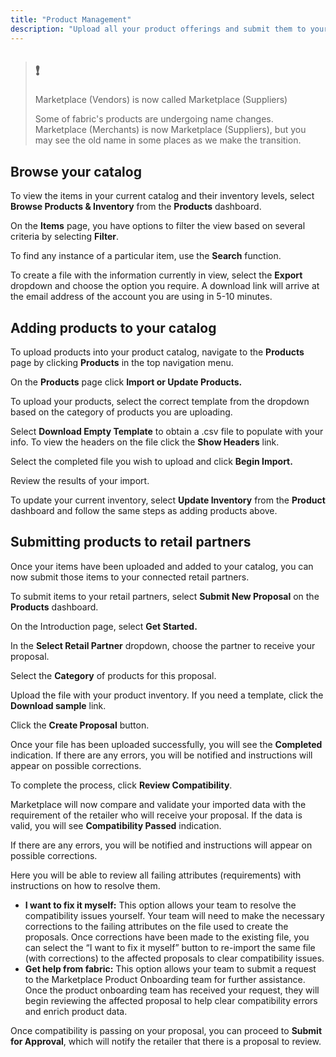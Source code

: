```yaml
---
title: "Product Management"
description: "Upload all your product offerings and submit them to your connected retailer partners."
---
```


> ## ❗️
> 
> Marketplace (Vendors) is now called Marketplace (Suppliers)
> 
> Some of fabric's products are undergoing name changes. Marketplace (Merchants) is now Marketplace (Suppliers), but you may see the old name in some places as we make the transition.

## Browse your catalog

To view the items in your current catalog and their inventory levels, select **Browse Products & Inventory** from the **Products** dashboard.

On the **Items** page, you have options to filter the view based on several criteria by selecting **Filter**.

To find any instance of a particular item, use the **Search** function.

To create a file with the information currently in view, select the **Export** dropdown and choose the option you require. A download link will arrive at the email address of the account you are using in 5-10 minutes.

## Adding products to your catalog

To upload products into your product catalog, navigate to the **Products** page by clicking **Products** in the top navigation menu.

On the **Products** page click **Import or Update Products.**

To upload your products, select the correct template from the dropdown based on the category of products you are uploading.

Select **Download Empty Template** to obtain a .csv file to populate with your info. To view the headers on the file click the **Show Headers** link. 

Select the completed file you wish to upload and click **Begin Import.**

Review the results of your import.

To update your current inventory, select **Update Inventory** from the **Product** dashboard and follow the same steps as adding products above.

## Submitting products to retail partners

Once your items have been uploaded and added to your catalog, you can now submit those items to your connected retail partners. 

To submit items to your retail partners, select **Submit New Proposal** on the **Products** dashboard.

On the Introduction page, select **Get Started.**

In the **Select Retail Partner** dropdown, choose the partner to receive your proposal.

Select the **Category** of products for this proposal.

Upload the file with your product inventory. If you need a template, click the **Download sample** link.

Click the **Create Proposal** button.

Once your file has been uploaded successfully, you will see the **Completed** indication. If there are any errors, you will be notified and instructions will appear on possible corrections.

To complete the process, click **Review Compatibility**.

Marketplace will now compare and validate your imported data with the requirement of the retailer who will receive your proposal. If the data is valid, you will see **Compatibility Passed** indication. 

If there are any errors, you will be notified and instructions will appear on possible corrections. 

Here you will be able to review all failing attributes (requirements) with instructions on how to resolve them.

* **I want to fix it myself:** This option allows your team to resolve the compatibility issues yourself. Your team will need to make the necessary corrections to the failing attributes on the file used to create the proposals. Once corrections have been made to the existing file, you can select the “I want to fix it myself” button to re-import the same file (with corrections) to the affected proposals to clear compatibility issues.
* **Get help from fabric:** This option allows your team to submit a request to the Marketplace Product Onboarding team for further assistance. Once the product onboarding team has received your request, they will begin reviewing the affected proposal to help clear compatibility errors and enrich product data.

Once compatibility is passing on your proposal, you can proceed to **Submit for Approval**, which will notify the retailer that there is a proposal to review.